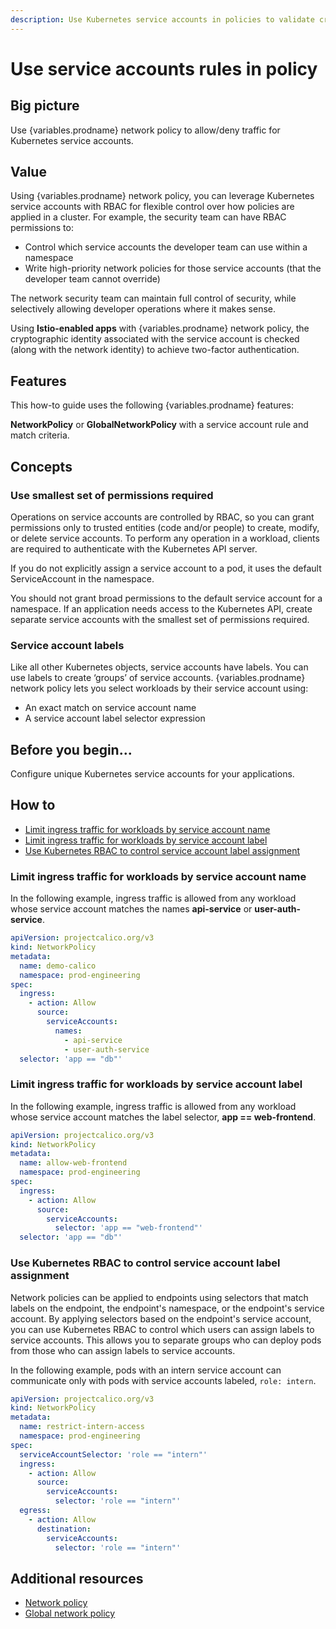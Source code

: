 ```yaml
---
description: Use Kubernetes service accounts in policies to validate cryptographic identities and/or manage RBAC controlled high-priority rules across teams.
---
```



# Use service accounts rules in policy

## Big picture

Use {variables.prodname} network policy to allow/deny traffic for Kubernetes service accounts.

## Value

Using {variables.prodname} network policy, you can leverage Kubernetes service accounts with RBAC for flexible control over how policies are applied in a cluster. For example, the security team can have RBAC permissions to:

- Control which service accounts the developer team can use within a namespace
- Write high-priority network policies for those service accounts (that the developer team cannot override)

The network security team can maintain full control of security, while selectively allowing developer operations where it makes sense.

Using **Istio-enabled apps** with {variables.prodname} network policy, the cryptographic identity associated with the service account is checked (along with the network identity) to achieve two-factor authentication.

## Features

This how-to guide uses the following {variables.prodname} features:

**NetworkPolicy** or **GlobalNetworkPolicy** with a service account rule and match criteria.

## Concepts

### Use smallest set of permissions required

Operations on service accounts are controlled by RBAC, so you can grant permissions only to trusted entities (code and/or people) to create, modify, or delete service accounts. To perform any operation in a workload, clients are required to authenticate with the Kubernetes API server.

If you do not explicitly assign a service account to a pod, it uses the default ServiceAccount in the namespace.

You should not grant broad permissions to the default service account for a namespace. If an application needs access to the Kubernetes API, create separate service accounts with the smallest set of permissions required.

### Service account labels

Like all other Kubernetes objects, service accounts have labels. You can use labels to create ‘groups’ of service accounts. {variables.prodname} network policy lets you select workloads by their service account using:

- An exact match on service account name
- A service account label selector expression

## Before you begin...

Configure unique Kubernetes service accounts for your applications.

## How to

- [Limit ingress traffic for workloads by service account name](#limit-ingress-traffic-for-workloads-by-service-account-name)
- [Limit ingress traffic for workloads by service account label](#limit-ingress-traffic-for-workloads-by-service-account-label)
- [Use Kubernetes RBAC to control service account label assignment](#use-kubernetes-rbac-to-control-service-account-label-assignment)

### Limit ingress traffic for workloads by service account name

In the following example, ingress traffic is allowed from any workload whose service account matches the names **api-service** or **user-auth-service**.

```yaml
apiVersion: projectcalico.org/v3
kind: NetworkPolicy
metadata:
  name: demo-calico
  namespace: prod-engineering
spec:
  ingress:
    - action: Allow
      source:
        serviceAccounts:
          names:
            - api-service
            - user-auth-service
  selector: 'app == "db"'
```

### Limit ingress traffic for workloads by service account label

In the following example, ingress traffic is allowed from any workload whose service account matches the label selector, **app == web-frontend**.

```yaml
apiVersion: projectcalico.org/v3
kind: NetworkPolicy
metadata:
  name: allow-web-frontend
  namespace: prod-engineering
spec:
  ingress:
    - action: Allow
      source:
        serviceAccounts:
          selector: 'app == "web-frontend"'
  selector: 'app == "db"'
```

### Use Kubernetes RBAC to control service account label assignment

Network policies can be applied to endpoints using selectors that match labels on the endpoint, the endpoint's namespace, or the endpoint's service account. By applying selectors based on the endpoint's service account, you can use Kubernetes RBAC to control which users can assign labels to service accounts. This allows you to separate groups who can deploy pods from those who can assign labels to service accounts.

In the following example, pods with an intern service account can communicate only with pods with service accounts labeled, `role: intern`.

```yaml
apiVersion: projectcalico.org/v3
kind: NetworkPolicy
metadata:
  name: restrict-intern-access
  namespace: prod-engineering
spec:
  serviceAccountSelector: 'role == "intern"'
  ingress:
    - action: Allow
      source:
        serviceAccounts:
          selector: 'role == "intern"'
  egress:
    - action: Allow
      destination:
        serviceAccounts:
          selector: 'role == "intern"'
```

## Additional resources

- [Network policy](../../reference/resources/networkpolicy.mdx)
- [Global network policy](../../reference/resources/globalnetworkpolicy.mdx)
